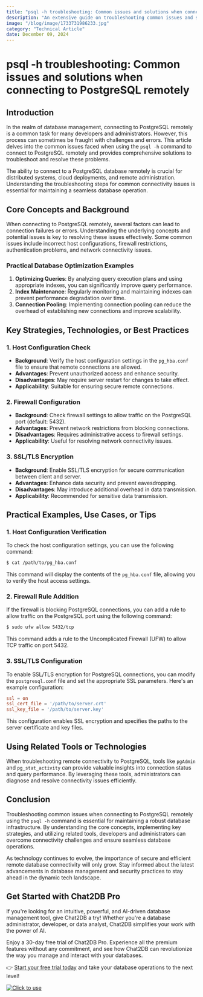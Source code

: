 ```yaml
---
title: "psql -h troubleshooting: Common issues and solutions when connecting to PostgreSQL remotely"
description: "An extensive guide on troubleshooting common issues and solutions when connecting to PostgreSQL remotely using psql -h command."
image: "/blog/image/1733731986233.jpg"
category: "Technical Article"
date: December 09, 2024
---
```


# psql -h troubleshooting: Common issues and solutions when connecting to PostgreSQL remotely

## Introduction

In the realm of database management, connecting to PostgreSQL remotely is a common task for many developers and administrators. However, this process can sometimes be fraught with challenges and errors. This article delves into the common issues faced when using the `psql -h` command to connect to PostgreSQL remotely and provides comprehensive solutions to troubleshoot and resolve these problems.

The ability to connect to a PostgreSQL database remotely is crucial for distributed systems, cloud deployments, and remote administration. Understanding the troubleshooting steps for common connectivity issues is essential for maintaining a seamless database operation.

## Core Concepts and Background

When connecting to PostgreSQL remotely, several factors can lead to connection failures or errors. Understanding the underlying concepts and potential issues is key to resolving these issues effectively. Some common issues include incorrect host configurations, firewall restrictions, authentication problems, and network connectivity issues.

### Practical Database Optimization Examples

1. **Optimizing Queries**: By analyzing query execution plans and using appropriate indexes, you can significantly improve query performance.
2. **Index Maintenance**: Regularly monitoring and maintaining indexes can prevent performance degradation over time.
3. **Connection Pooling**: Implementing connection pooling can reduce the overhead of establishing new connections and improve scalability.

## Key Strategies, Technologies, or Best Practices

### 1. Host Configuration Check

- **Background**: Verify the host configuration settings in the `pg_hba.conf` file to ensure that remote connections are allowed.
- **Advantages**: Prevent unauthorized access and enhance security.
- **Disadvantages**: May require server restart for changes to take effect.
- **Applicability**: Suitable for ensuring secure remote connections.

### 2. Firewall Configuration

- **Background**: Check firewall settings to allow traffic on the PostgreSQL port (default: 5432).
- **Advantages**: Prevent network restrictions from blocking connections.
- **Disadvantages**: Requires administrative access to firewall settings.
- **Applicability**: Useful for resolving network connectivity issues.

### 3. SSL/TLS Encryption

- **Background**: Enable SSL/TLS encryption for secure communication between client and server.
- **Advantages**: Enhance data security and prevent eavesdropping.
- **Disadvantages**: May introduce additional overhead in data transmission.
- **Applicability**: Recommended for sensitive data transmission.

## Practical Examples, Use Cases, or Tips

### 1. Host Configuration Verification

To check the host configuration settings, you can use the following command:
```bash
$ cat /path/to/pg_hba.conf
```
This command will display the contents of the `pg_hba.conf` file, allowing you to verify the host access settings.

### 2. Firewall Rule Addition

If the firewall is blocking PostgreSQL connections, you can add a rule to allow traffic on the PostgreSQL port using the following command:
```bash
$ sudo ufw allow 5432/tcp
```
This command adds a rule to the Uncomplicated Firewall (UFW) to allow TCP traffic on port 5432.

### 3. SSL/TLS Configuration

To enable SSL/TLS encryption for PostgreSQL connections, you can modify the `postgresql.conf` file and set the appropriate SSL parameters. Here's an example configuration:
```conf
ssl = on
ssl_cert_file = '/path/to/server.crt'
ssl_key_file = '/path/to/server.key'
```
This configuration enables SSL encryption and specifies the paths to the server certificate and key files.

## Using Related Tools or Technologies

When troubleshooting remote connectivity to PostgreSQL, tools like `pgAdmin` and `pg_stat_activity` can provide valuable insights into connection status and query performance. By leveraging these tools, administrators can diagnose and resolve connectivity issues efficiently.

## Conclusion

Troubleshooting common issues when connecting to PostgreSQL remotely using the `psql -h` command is essential for maintaining a robust database infrastructure. By understanding the core concepts, implementing key strategies, and utilizing related tools, developers and administrators can overcome connectivity challenges and ensure seamless database operations.

As technology continues to evolve, the importance of secure and efficient remote database connectivity will only grow. Stay informed about the latest advancements in database management and security practices to stay ahead in the dynamic tech landscape.

## Get Started with Chat2DB Pro

If you're looking for an intuitive, powerful, and AI-driven database management tool, give Chat2DB a try! Whether you're a database administrator, developer, or data analyst, Chat2DB simplifies your work with the power of AI.

Enjoy a 30-day free trial of Chat2DB Pro. Experience all the premium features without any commitment, and see how Chat2DB can revolutionize the way you manage and interact with your databases.

👉 [Start your free trial today](https://chat2db.ai/pricing) and take your database operations to the next level!


[![Click to use](/image/blog/bg/chat2db.jpg)](https://chat2db.ai/)

